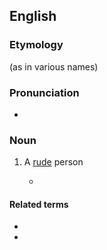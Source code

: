 ==English==

===Etymology===
{{suffix|en|rude|by|alt2=sby}} (as in various names)

===Pronunciation===
* {{IPA|/ˈɹuːdz.bi/|lang=en}}

===Noun===
{{en-noun|s|rudesbies}}

# {{lb|en|archaic}} A [[rude]] person
#* {{quote-book|lang=en|year=1601|title=[[w:Twelfth Night|Twelfth Night]]|author=[[w:William Shakespeare|William Shakespeare]]|section=Act IV, scene I|passage=Will it be ever thus? Ungracious wretch, / Fit for the mountains and the barbarous caves, / Where manners ne'er were preach'd! out of my sight! / Be not offended, dear Cesario. / '''Rudesby''', be gone!}}

====Related terms====
* {{l|en|rudely}}
* {{l|en|rudeness}}